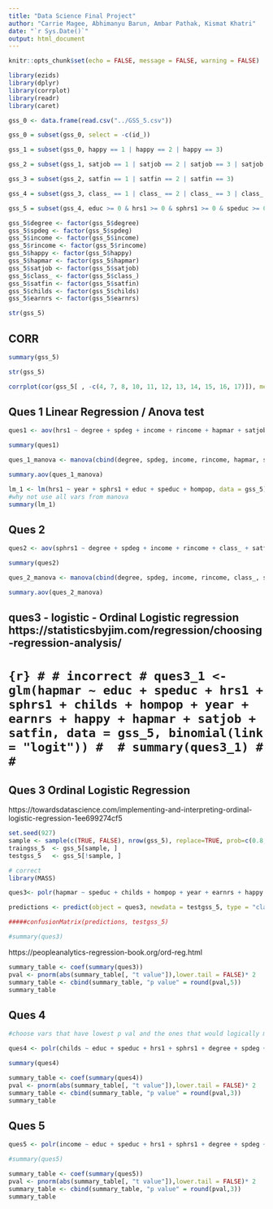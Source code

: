 ---
title: "Data Science Final Project"
author: "Carrie Magee, Abhimanyu Barun, Ambar Pathak, Kismat Khatri"
date: "`r Sys.Date()`"
output: html_document
---

```{r setup, include=FALSE}
knitr::opts_chunk$set(echo = FALSE, message = FALSE, warning = FALSE)

library(ezids)
library(dplyr)
library(corrplot)
library(readr)
library(caret)

gss_0 <- data.frame(read.csv("../GSS_5.csv"))

gss_0 = subset(gss_0, select = -c(id_))

gss_1 = subset(gss_0, happy == 1 | happy == 2 | happy == 3)

gss_2 = subset(gss_1, satjob == 1 | satjob == 2 | satjob == 3 | satjob == 4)

gss_3 = subset(gss_2, satfin == 1 | satfin == 2 | satfin == 3)

gss_4 = subset(gss_3, class_ == 1 | class_ == 2 | class_ == 3 | class_ == 4 | class_ == 5)

gss_5 = subset(gss_4, educ >= 0 & hrs1 >= 0 & sphrs1 >= 0 & speduc >= 0 & spdeg >= 0 & degree >= 0 & hapmar >= 0 & income >= 0 & rincome >= 0 & childs >= 0 & hompop >= 0 & earnrs >= 0)

gss_5$degree <- factor(gss_5$degree)
gss_5$spdeg <- factor(gss_5$spdeg)
gss_5$income <- factor(gss_5$income)
gss_5$rincome <- factor(gss_5$rincome)
gss_5$happy <- factor(gss_5$happy)
gss_5$hapmar <- factor(gss_5$hapmar)
gss_5$satjob <- factor(gss_5$satjob)
gss_5$class_ <- factor(gss_5$class_)
gss_5$satfin <- factor(gss_5$satfin)
gss_5$childs <- factor(gss_5$childs)
gss_5$earnrs <- factor(gss_5$earnrs)

str(gss_5)

```

## CORR

```{r}
summary(gss_5)

str(gss_5)

corrplot(cor(gss_5[ , -c(4, 7, 8, 10, 11, 12, 13, 14, 15, 16, 17)]), method = 'number', type = 'lower', tl.cex = 0.8, number.cex = 0.6)
```


## Ques 1 Linear Regression / Anova test

```{r}

ques1 <- aov(hrs1 ~ degree + spdeg + income + rincome + hapmar + satjob + satfin + childs, data = gss_5)

summary(ques1)

```

```{r}

ques_1_manova <- manova(cbind(degree, spdeg, income, rincome, hapmar, satjob, satfin, childs) ~ hrs1, data = gss_5)

summary.aov(ques_1_manova)

```

```{r}

lm_1 <- lm(hrs1 ~ year + sphrs1 + educ + speduc + hompop, data = gss_5)
#why not use all vars from manova
summary(lm_1)

```




## Ques 2

```{r}

ques2 <- aov(sphrs1 ~ degree + spdeg + income + rincome + class_ + satfin + childs + earnrs, data = gss_5)

summary(ques2)

```

```{r}

ques_2_manova <- manova(cbind(degree, spdeg, income, rincome, class_, satfin, childs, earnrs) ~ sphrs1, data = gss_5)

summary.aov(ques_2_manova)

```


## ques3 - logistic - Ordinal Logistic regression https://statisticsbyjim.com/regression/choosing-regression-analysis/

# ```{r}
# # incorrect
# ques3_1 <- glm(hapmar ~ educ + speduc + hrs1 + sphrs1 + childs + hompop + year + earnrs + happy + hapmar + satjob + satfin, data = gss_5, binomial(link = "logit"))
# 
# summary(ques3_1)
# 
# ```

## Ques 3  Ordinal Logistic Regression
https://towardsdatascience.com/implementing-and-interpreting-ordinal-logistic-regression-1ee699274cf5

```{r}

set.seed(927)
sample <- sample(c(TRUE, FALSE), nrow(gss_5), replace=TRUE, prob=c(0.8,0.2))
traingss_5  <- gss_5[sample, ]
testgss_5   <- gss_5[!sample, ]


```
```{r}
# correct
library(MASS)

ques3<- polr(hapmar ~ speduc + childs + hompop + year + earnrs + happy + satjob + satfin, data = traingss_5, Hess = TRUE)

predictions <- predict(object = ques3, newdata = testgss_5, type = "class")

#####confusionMatrix(predictions, testgss_5)

#summary(ques3)

```
https://peopleanalytics-regression-book.org/ord-reg.html

```{r}

summary_table <- coef(summary(ques3))
pval <- pnorm(abs(summary_table[, "t value"]),lower.tail = FALSE)* 2
summary_table <- cbind(summary_table, "p value" = round(pval,5))
summary_table

```


## Ques 4

```{r}
#choose vars that have lowest p val and the ones that would logically make sense

ques4 <- polr(childs ~ educ + speduc + hrs1 + sphrs1 + degree + spdeg + hompop+ year + earnrs + income + rincome + happy + hapmar + class_ + satjob + satfin, data = gss_5, Hess = TRUE)

summary(ques4)

```

```{r}

summary_table <- coef(summary(ques4))
pval <- pnorm(abs(summary_table[, "t value"]),lower.tail = FALSE)* 2
summary_table <- cbind(summary_table, "p value" = round(pval,3))
summary_table

```

## Ques 5

```{r}
ques5 <- polr(income ~ educ + speduc + hrs1 + sphrs1 + degree + spdeg + year + earnrs + childs + rincome + happy + hapmar + class_ + satjob + satfin, data = gss_5, Hess = TRUE)

#summary(ques5)

```

```{r}

summary_table <- coef(summary(ques5))
pval <- pnorm(abs(summary_table[, "t value"]),lower.tail = FALSE)* 2
summary_table <- cbind(summary_table, "p value" = round(pval,3))
summary_table
```
